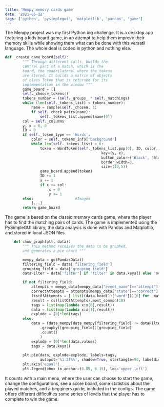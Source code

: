 ```yaml
---
title: 'Mempy memory cards game'
date: '2021-05-12'
tags: ['python', 'pysimplegui', 'matplotlib', 'pandas', 'game']
---
```


The Mempy project was my first Python big challenge. It is a desktop app featuring a kids board game,
in an attempt to help them improve their memory skills while showing them what can be done with this 
versatil language. The whole deal is coded in python and nothing else.

<CustomImage src="https://raw.githubusercontent.com/Relderf/Relderf-PostsDB/main/images/mempy_gameplay.png" alt="Mempy match example" />

```python
def _create_game_board(self):
        """ Through different calls, builds the
        central part of a match, which is the
        board, the quadrilateral where the tokens
        are stored. It builds a matrix of objects
        of class Token that is returned for its
        implementation in the window """
        game_board = []
        self._choose_tokens()
        tokens_number = (self._groups_ * self._matchings)
        while (len(self._tokens_list) < tokens_number):
            name = sample(self._chosen, 1)
            if self._check_pairs(name):
                self._tokens_list.append(name[0])
        col = self._columns
        y, x = 0, 0
        ID = 0
        if self._token_type == 'Words':
            color = self._tokens_info['background']
            while len(self._tokens_list) > 0:
                token = WordToken(self._tokens_list.pop(0), ID, color,
                                            key=(y, x), 
                                            button_color=('Black', 'Black'),
                                            border_width=3,
                                            size=(10,5))
                game_board.append(token)
                ID += 1
                x += 1
                if x >= col:
                    x = 0
                    y += 1
        else:                   #Images
            [...]
        return game_board
```

The game is based on the classic memory cards game, where the player has to find 
the matching pairs of cards. The game is implemented using the PySimpleGUI library, the data
analysis is done with Pandas and Matplotlib, and stored in local JSON files.

<CustomImage src="https://raw.githubusercontent.com/Relderf/Relderf-PostsDB/main/images/mempy_statistics.png" alt="Mempy statistics section" />

```python
    def show_graph(plt, data):
        """ This method receives the data to be graphed, 
        and generates a pie chart """

        mempy_data = getPandasData()
        filtering_field = data['filtering_field']
        grouping_field = data['grouping_field']
        dataFilter = data['filter'] if 'filter' in data.keys() else 'no data'

        if not filtering_field:
            attempts = mempy_data[mempy_data["event_name"]=="attempt"]
            correctAttempts = attempts[mempy_data["state"]=="correct"]
            listOfAttempts = [ list((data.head(1)["word"]))[0] for _match_,data in correctAttempts.groupby(["game"])]
            result = cs(listOfAttempts).most_common(10)
            tags = list(map(lambda x:x[0],result))
            data = list(map(lambda x:x[1],result))
            explode = [0]*len(tags)
        else:
            data = (data_mempy[data_mempy[filtering_field] != dataFilter]
                .groupby([grouping_field])[grouping_field]
                .count()
                )
            explode = [0]*len(data.values)
            tags = data.keys()
        
        plt.pie(data, explode=explode, labels=tags,
                autopct='%1.2f%%', shadow=True, startangle=90, labeldistance=1.1)
        plt.axis('equal')
        plt.legend(bbox_to_anchor=(0.85, 0.15), loc='upper left')
```

It counts with a main menu, where the user can choose to start the game, change the configurations, 
see a score board, some statistics about the played matches, and a begginers guide, included in the configs. 
The game offers different difficulties some series of levels that the player has to complete to win the game.

<CustomImage src="https://raw.githubusercontent.com/Relderf/Relderf-PostsDB/main/images/mempy_config.png" alt="Mempy config section" />
